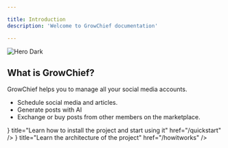```yaml
---

title: Introduction
description: 'Welcome to GrowChief documentation'

---
```



<div className="nx-mt-5 w-full flex justify-center rounded-full">
  <img className="hidden nx-dark:block" style={{maxWidth: 150}} src="/logo/dark.png" alt="Hero Dark" />
</div>

## What is GrowChief?

GrowChief helps you to manage all your social media accounts.

* Schedule social media and articles.
* Generate posts with AI
* Exchange or buy posts from other members on the marketplace.

<Cards>
  <Cards.Card
    icon={<></>}
    title="Learn how to install the project and start using it"
    href="/quickstart"
  />
  <Cards.Card
    icon={<></>}
    title="Learn the architecture of the project"
    href="/howitworks"
  />
</Cards>
